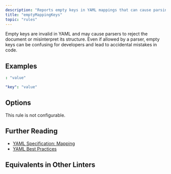 ```yaml
---
description: "Reports empty keys in YAML mappings that can cause parsing errors or structural misinterpretation."
title: "emptyMappingKeys"
topic: "rules"
---
```



<RuleSummary plugin="yml" rule="emptyMappingKeys" />

Empty keys are invalid in YAML and may cause parsers to reject the document or misinterpret its structure.
Even if allowed by a parser, empty keys can be confusing for developers and lead to accidental mistakes in code.

## Examples

<Tabs>
<TabItem label="❌ Incorrect">

```yml
: "value"
```

</TabItem>
<TabItem label="✅ Correct">

```yml
"key": "value"
```

</TabItem>
</Tabs>

## Options

This rule is not configurable.

## Further Reading

- [YAML Specification: Mapping](https://yaml.org/spec/1.2.2/#21-collections)
- [YAML Best Practices](https://yamllint.readthedocs.io/en/stable/)

## Equivalents in Other Linters

<RuleEquivalents pluginId="yml" ruleId="emptyMappingKeys" />
